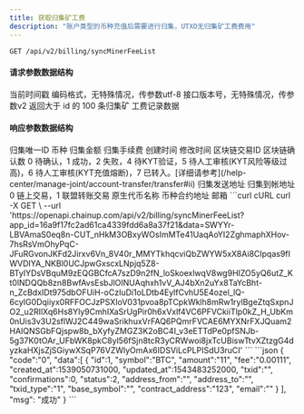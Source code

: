 ---
title: 获取归集矿工费
description: "账户类型的币种充值后需要进行归集，UTXO无归集矿工费费用"
---

`GET /api/v2/billing/syncMinerFeeList`

#### 请求参数数据结构
<ParamField query="time" type="long" required>
    当前时间戳
</ParamField>
<ParamField query="charset" type="string" required>
    编码格式，无特殊情况，传参数utf-8
</ParamField>
<ParamField query="version" type="string" required>
    接口版本号，无特殊情况，传参数v2
</ParamField>

<ParamField query="max_id" type="integer">
    返回大于 id 的 100 条归集矿 工费记录数据
</ParamField>


#### 响应参数数据结构
<ResponseField type="object[ ]">
    <Expandable title="object">
        <ResponseField name="id" type="integer">归集唯一ID</ResponseField>
        <ResponseField name="symbol" type="string">币种</ResponseField>
        <ResponseField name="amount" type="string">归集金额</ResponseField>
        <ResponseField name="fee" type="string">归集手续费</ResponseField>
        <ResponseField name="created_at" type="long">创建时间</ResponseField>
        <ResponseField name="updated_at" type="long">修改时间</ResponseField>
        <ResponseField name="txid" type="string">区块链交易ID</ResponseField>
        <ResponseField name="confirmations" type="integer">区块链确认数</ResponseField>
        <ResponseField name="status" type="integer">0 待确认，1 成功，2 失败，4 待KYT验证，5 待人工审核(KYT风险等级过高)，6 待人工审核(KYT充值熔断)，7 已转入。[详细请参考](/help-center/manage-joint/account-transfer/transfer#ii)</ResponseField>
        <ResponseField name="address_from" type="string">归集发送地址</ResponseField>
        <ResponseField name="address_to" type="string">归集到帐地址</ResponseField>
        <ResponseField name="txid_type" type="string">0 链上交易，1 联盟转账交易</ResponseField>
        <ResponseField name="base_symbol" type="string">原生代币名称</ResponseField>
        <ResponseField name="contract_address" type="string">币种合约地址</ResponseField>
        <ResponseField name="email" type="string">邮箱</ResponseField>
    </Expandable>
</ResponseField>



<RequestExample>
  ```curl cURL
  curl -X GET \
  --url 'https://openapi.chainup.com/api/v2/billing/syncMinerFeeList?app_id=16a9f17fc2ad61ca4339fdd6a8a37f21&data=SWYYr-LBVAmaS0eq8n-CUT_nHkM3OBxyWOsImMTe41UaqAoYI2ZghmaphXHov-7hsRsVmOhyPqC-JFuRGvonJKFd2Jirxv6Vn_8V40r_MMYTkhqcviQbZWYW5xX8Ai8CIpqas9fIWVDIYA_NKBl0UCJpwGxscxLNpjq5Z8-BTyIYDsVBquM9zEQGBCfcA7szD9n2fN_loSkoexlwqV8wg9HIZO5yQ6utZ_Kt0lNDQQb8zn8BwfAvsEsbJlOINUAqhxh1vV_AJ4bXn2uYx8TaYcBht-n_ZcBdxIDt975dbOFUiH-oCzIuDi1oLDtb4EylfCvhU5E4ozel_lQ-6cyIG0Dqiiyx0RFFOCJzPSXIoV031pvoa8pTCpkWklh8mRw1rylBgeZtqSxpnJO2_u2RIlXq6Hs8Yly9CmhIXaSrUgPir0h6xVxlf4VC6PFVCkiiTlp0kZ_H_UbKm0nUis3v3U2sflWJ2C449waSrikhuxVrFAQ6PQmrFVCAE6MYXNrFXJQuam2HAIQNSGbFQjspw8b_bXyfyZMGZ3K2oBC4I_v3eETTdPe0pfSNJb-5g37K0tOAr_UFbWK8pkC8yl56fSjn8tcR3yCRWwoi8jxTcUBiswTtvXZtzgG4dyzkaHXjsZjSGiywXSqP76VZWlyOmAx6IDSViLcPLPISdU3ruCI'
  ```
</RequestExample>



<ResponseExample>
```json
{ "code":"0",
  "data":[
      {
         "id":1,
          "symbol":"BTC",
          "amount":"11",
          "fee":"0.00111",
          "created_at":1539050731000,
          "updated_at":1543483252000,
          "txid":"",
          "confirmations":0,
          "status":2,
          "address_from":"",
          "address_to":"",
          "txid_type":"1",
          "base_symbol":"",
          "contract_address":"123",
          "email":""
      }
  ],
  "msg": "成功"
  }
```
</ResponseExample>
